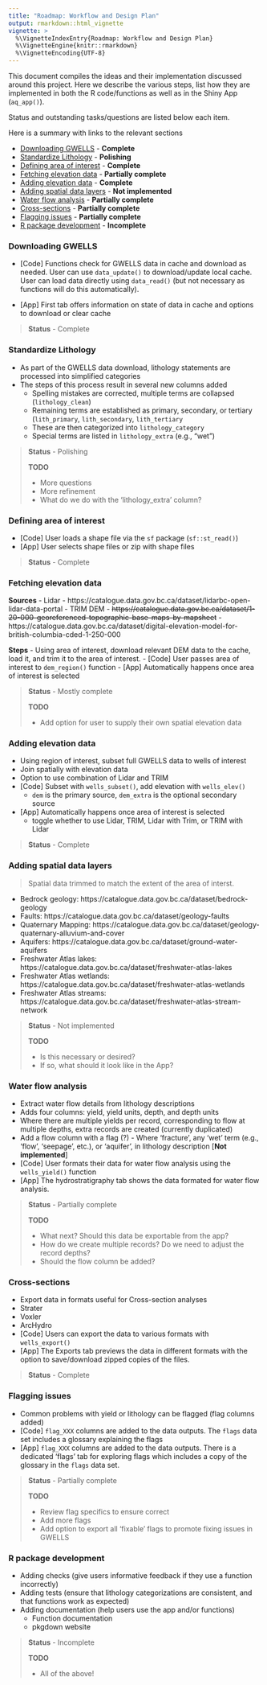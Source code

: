```yaml
---
title: "Roadmap: Workflow and Design Plan"
output: rmarkdown::html_vignette
vignette: >
  %\VignetteIndexEntry{Roadmap: Workflow and Design Plan}
  %\VignetteEngine{knitr::rmarkdown}
  %\VignetteEncoding{UTF-8}
---
```


This document compiles the ideas and their implementation discussed around this
project. Here we describe the various steps, list how they are implemented in
both the R code/functions as well as in the Shiny App (`aq_app()`). 

Status and outstanding tasks/questions are listed below each item.

Here is a summary with links to the relevant sections

- [Downloading GWELLS](#downloading-gwells) - **Complete**
- [Standardize Lithology](#standardize-lithology) - **Polishing**
- [Defining area of interest](#defining-area-of-interest) - **Complete**
- [Fetching elevation data](#fetching-elevation-data) - **Partially complete**
- [Adding elevation data](#adding-elevation-data) - **Complete**
- [Adding spatial data layers](#adding-spatial-data-layers) - **Not implemented**
- [Water flow analysis](#water-flow-analysis) - **Partially complete**
- [Cross-sections](#cross-sections) - **Partially complete**
- [Flagging issues](#flagging-issues) - **Partially complete**
- [R package development](#r-package-development) - **Incomplete**

### Downloading GWELLS
- [Code] Functions check for GWELLS data in cache and download as needed. 
  User can use `data_update()` to download/update local cache. User can load
  data directly using `data_read()` (but not necessary as functions will do this
  automatically).

- [App] First tab offers information on state of data in cache and options to
  download or clear cache
  
> **Status** - Complete

### Standardize Lithology
- As part of the GWELLS data download, lithology statements are processed into 
  simplified categories
- The steps of this process result in several new columns added
  - Spelling mistakes are corrected, multiple terms are collapsed (`lithology_clean`)
  - Remaining terms are established as primary, secondary, or tertiary (`lith_primary`, `lith_secondary`, `lith_tertiary`
  - These are then categorized into `lithology_category`
  - Special terms are listed in `lithology_extra` (e.g., "wet")

> **Status** - Polishing
> 
> **TODO**
> 
> - More questions
> - More refinement
> - What do we do with the 'lithology_extra' column?

### Defining area of interest
- [Code] User loads a shape file via the `sf` package (`sf::st_read()`)
- [App] User selects shape files or zip with shape files

> **Status** - Complete

### Fetching elevation data

**Sources**
- Lidar -  https://catalogue.data.gov.bc.ca/dataset/lidarbc-open-lidar-data-portal
- TRIM DEM 
    - ~~https://catalogue.data.gov.bc.ca/dataset/1-20-000-georeferenced-topographic-base-maps-by-mapsheet~~
    - https://catalogue.data.gov.bc.ca/dataset/digital-elevation-model-for-british-columbia-cded-1-250-000
  
**Steps**
- Using area of interest, download relevant DEM data to the cache, 
  load it, and trim it to the area of interest.
- [Code] User passes area of interest to `dem_region()` function
- [App] Automatically happens once area of interest is selected

> **Status** - Mostly complete
>
> **TODO**
> 
> - Add option for user to supply their own spatial elevation data

### Adding elevation data

- Using region of interest, subset full GWELLS data to wells of interest
- Join spatially with elevation data
- Option to use combination of Lidar and TRIM
- [Code] Subset with `wells_subset()`, add elevation with `wells_elev()`
    - `dem` is the primary source, `dem_extra` is the optional secondary source
- [App] Automatically happens once area of interest is selected
    - toggle whether to use Lidar, TRIM, Lidar with Trim, or TRIM with Lidar

> **Status** - Complete

### Adding spatial data layers

> Spatial data trimmed to match the extent of the area of interst. 

- Bedrock geology: https://catalogue.data.gov.bc.ca/dataset/bedrock-geology
- Faults:  https://catalogue.data.gov.bc.ca/dataset/geology-faults
- Quaternary Mapping: https://catalogue.data.gov.bc.ca/dataset/geology-quaternary-alluvium-and-cover
- Aquifers: https://catalogue.data.gov.bc.ca/dataset/ground-water-aquifers
- Freshwater Atlas lakes: https://catalogue.data.gov.bc.ca/dataset/freshwater-atlas-lakes
- Freshwater Atlas wetlands: https://catalogue.data.gov.bc.ca/dataset/freshwater-atlas-wetlands
- Freshwater Atlas streams: https://catalogue.data.gov.bc.ca/dataset/freshwater-atlas-stream-network

> **Status** - Not implemented
>
> **TODO**
> 
> - Is this necessary or desired?
> - If so, what should it look like in the App?

### Water flow analysis
- Extract water flow details from lithology descriptions
- Adds four columns: yield, yield units, depth, and depth units
- Where there are multiple yields per record, corresponding to flow at multiple depths, extra records are created (currently duplicated)
- Add a flow column with a flag (?) - Where 'fracture', any 'wet' term (e.g., 'flow', 'seepage', etc.),
  or 'aquifer', in lithology description [**Not implemented**]
- [Code] User formats their data for water flow analysis using the `wells_yield()` function
- [App] The hydrostratigraphy tab shows the data formated for water flow analysis.

> **Status** - Partially complete
>
> **TODO**
> 
> - What next? Should this data be exportable from the app?
> - How do we create multiple records? Do we need to adjust the record depths?
> - Should the flow column be added?


### Cross-sections
 - Export data in formats useful for Cross-section analyses
 - Strater
 - Voxler
 - ArcHydro
 - [Code] Users can export the data to various formats with `wells_export()`
 - [App] The Exports tab previews the data in different formats with the option
   to save/download zipped copies of the files.

> **Status** - Complete

### Flagging issues

- Common problems with yield or lithology can be flagged (flag columns added)
- [Code] `flag_XXX` columns are added to the data outputs. The `flags` data set
  includes a glossary explaining the flags
- [App] `flag_XXX` columns are added to the data outputs. There is a dedicated
  'flags' tab for exploring flags which includes a copy of the glossary in the
  `flags` data set.

> **Status** - Partially complete
>
> **TODO**
> 
> - Review flag specifics to ensure correct
> - Add more flags
> - Add option to export all 'fixable' flags to promote fixing issues in GWELLS


### R package development
- Adding checks (give users informative feedback if they use a function incorrectly)
- Adding tests (ensure that lithology categorizations are consistent, and that 
functions work as expected)
- Adding documentation (help users use the app and/or functions)
  - Function documentation
  - pkgdown website

> **Status** - Incomplete
> 
> **TODO**
> 
> - All of the above!
